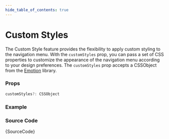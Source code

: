 ```yaml
---
hide_table_of_contents: true
---
```



# Custom Styles

The Custom Style feature provides the flexibility to apply custom styling to the navigation menu. With the `customStyles` prop, you can pass a set of CSS properties to customize the appearance of the navigation menu according to your design preferences. The `customStyles` prop accepts a CSSObject from the [Emotion](https://emotion.sh/docs/introduction) library.

### Props

```ts noCopy
customStyles?: CSSObject
```

### Example

<IframeWindow url='https://demos.themeselection.com/materio-mui-nextjs-admin-template/demo-1/en/menu-examples/horizontal-menu/horizontal-nav/custom-styles' />

### Source Code

<TsToJsCodeSnippet>{SourceCode}</TsToJsCodeSnippet>
